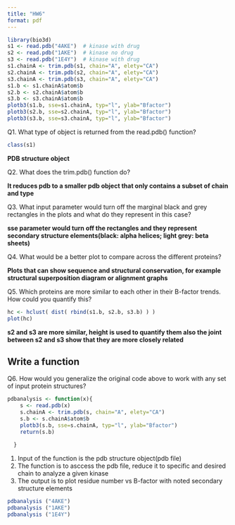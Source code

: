```yaml
---
title: "HW6"
format: pdf
---
```


```r
library(bio3d)
s1 <- read.pdb("4AKE")  # kinase with drug
s2 <- read.pdb("1AKE")  # kinase no drug
s3 <- read.pdb("1E4Y")  # kinase with drug
s1.chainA <- trim.pdb(s1, chain="A", elety="CA")
s2.chainA <- trim.pdb(s2, chain="A", elety="CA")
s3.chainA <- trim.pdb(s3, chain="A", elety="CA")
s1.b <- s1.chainA$atom$b
s2.b <- s2.chainA$atom$b
s3.b <- s3.chainA$atom$b
plotb3(s1.b, sse=s1.chainA, typ="l", ylab="Bfactor")
plotb3(s2.b, sse=s2.chainA, typ="l", ylab="Bfactor")
plotb3(s3.b, sse=s3.chainA, typ="l", ylab="Bfactor")
```

Q1. What type of object is returned from the read.pdb() function?
```r
class(s1)
```
**PDB structure object**

Q2. What does the trim.pdb() function do?

**It reduces pdb to a smaller pdb object that only contains a subset of chain and type**

Q3. What input parameter would turn off the marginal black and grey rectangles in the plots and what do they represent in this case?

**sse parameter would turn off the rectangles and they represent secondary structure elements(black: alpha helices; light grey: beta sheets)**

Q4. What would be a better plot to compare across the different proteins?

**Plots that can show sequence and structural conservation, for example structural superposition diagram or alignment graphs**

Q5. Which proteins are more similar to each other in their B-factor trends. How could you quantify this?
```r
hc <- hclust( dist( rbind(s1.b, s2.b, s3.b) ) )
plot(hc)
```
**s2 and s3 are more similar, height is used to quantify them also the joint between s2 and s3 show that they are more closely related**

## Write a function
Q6. How would you generalize the original code above to work with any set of input
protein structures?

```r

pdbanalysis <- function(x){
    s <- read.pdb(x) 
    s.chainA <- trim.pdb(s, chain="A", elety="CA")
    s.b <- s.chainA$atom$b
    plotb3(s.b, sse=s.chainA, typ="l", ylab="Bfactor")
    return(s.b)
    
  }
```
1. Input of the function is the pdb structure object(pdb file)
2. The function is to asccess the pdb file, reduce it to specific and desired chain to analyze a given kinase
3. The output is to plot residue number  vs B-factor with noted secondary structure elements

```r
pdbanalysis ("4AKE")
pdbanalysis ("1AKE")
pdbanalysis ("1E4Y")
```




